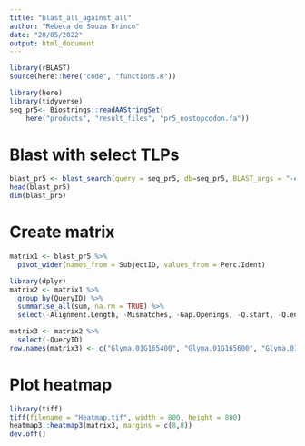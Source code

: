 ```yaml
---
title: "blast_all_against_all"
author: "Rebeca de Souza Brinco"
date: "20/05/2022"
output: html_document
---
```





```r
library(rBLAST)
source(here::here("code", "functions.R"))
```

```r
library(here)
library(tidyverse)
seq_pr5<- Biostrings::readAAStringSet(
    here("products", "result_files", "pr5_nostopcodon.fa"))
```

# Blast with select TLPs
```r
blast_pr5 <- blast_search(query = seq_pr5, db=seq_pr5, BLAST_args = "-evalue 1e-10")
head(blast_pr5)
dim(blast_pr5)
```


# Create matrix
```r
matrix1 <- blast_pr5 %>%
  pivot_wider(names_from = SubjectID, values_from = Perc.Ident)

library(dplyr)
matrix2 <- matrix1 %>%
  group_by(QueryID) %>%
  summarise_all(sum, na.rm = TRUE) %>%
  select(-Alignment.Length, -Mismatches, -Gap.Openings, -Q.start, -Q.end, -S.start, -S.end, -E, -Bits)

matrix3 <- matrix2 %>%
  select(-QueryID)
row.names(matrix3) <- c("Glyma.01G165400", "Glyma.01G165600", "Glyma.01G165800", "Glyma.01G217600", "Glyma.01G217700", "Glyma.02G047400", "Glyma.02G220900", "Glyma.02G249500", "Glyma.04G023700", "Glyma.04G034300", "Glyma.04G176200", "Glyma.04G225800", "Glyma.05G169700", "Glyma.05G204600", "Glyma.05G204800", "Glyma.05G245800", "Glyma.06G023900", "Glyma.06G139000", "Glyma.06G189100", "Glyma.07G135100", "Glyma.08G053600", "Glyma.08G128000", "Glyma.08G172700", "Glyma.09G003600", "Glyma.10G060300", "Glyma.10G060800", "Glyma.10G061000", "Glyma.10G061700", "Glyma.10G061800", "Glyma.10G062100", "Glyma.11G025600", "Glyma.11G077700", "Glyma.11G077800", "Glyma.11G106100", "Glyma.11G106200", "Glyma.11G140800", "Glyma.11G220700", "Glyma.12G031000", "Glyma.12G031200", "Glyma.12G064300", "Glyma.12G238900", "Glyma.13G082700", "Glyma.14G077267", "Glyma.14G077333", "Glyma.14G077400", "Glyma.14G163700", "Glyma.14G188400", "Glyma.14G219600", "Glyma.15G254700", "Glyma.15G258400", "Glyma.16G126900", "Glyma.16G127100", "Glyma.17G248300", "Glyma.17G258500", "Glyma.17G258600", "Glyma.19G018400")
```


# Plot heatmap
```r
library(tiff)
tiff(filename = "Heatmap.tif", width = 800, height = 800)
heatmap3::heatmap3(matrix3, margins = c(8,8))
dev.off()
```

